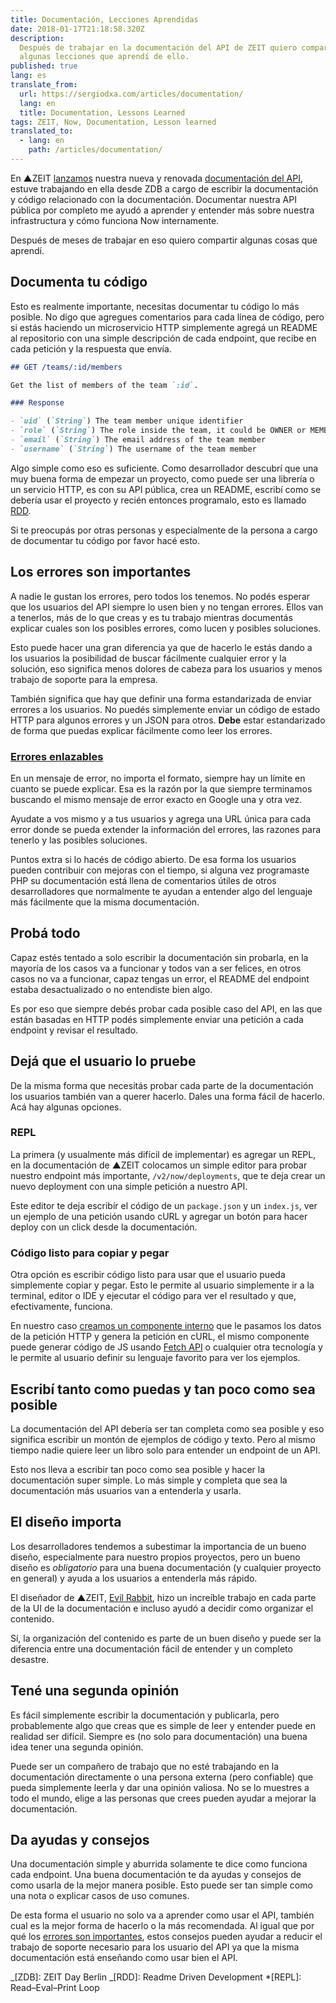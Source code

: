 ```yaml
---
title: Documentación, Lecciones Aprendidas
date: 2018-01-17T21:18:58.320Z
description:
  Después de trabajar en la documentación del API de ZEIT quiero compartir
  algunas lecciones que aprendí de ello.
published: true
lang: es
translate_from:
  url: https://sergiodxa.com/articles/documentation/
  lang: en
  title: Documentation, Lessons Learned
tags: ZEIT, Now, Documentation, Lesson learned
translated_to:
  - lang: en
    path: /articles/documentation/
---
```


En ▲ZEIT [lanzamos](https://zeit.co/blog/api-2) nuestra nueva y renovada
[documentación del API](https://zeit.co/api), estuve trabajando en ella desde
ZDB a cargo de escribir la documentación y código relacionado con la
documentación. Documentar nuestra API pública por completo me ayudó a aprender y
entender más sobre nuestra infrastructura y cómo funciona Now internamente.

Después de meses de trabajar en eso quiero compartir algunas cosas que aprendí.

## Documenta tu código

Esto es realmente importante, necesitas documentar tu código lo más posible. No
digo que agregues comentarios para cada línea de código, pero si estás haciendo
un microservicio HTTP simplemente agregá un README al repositorio con una simple
descripción de cada endpoint, que recibe en cada petición y la respuesta que
envía.

```markdown
## GET /teams/:id/members

Get the list of members of the team `:id`.

### Response

- `uid` (`String`) The team member unique identifier
- `role` (`String`) The role inside the team, it could be OWNER or MEMBER
- `email` (`String`) The email address of the team member
- `username` (`String`) The username of the team member
```

Algo simple como eso es suficiente. Como desarrollador descubrí que una muy
buena forma de empezar un proyecto, como puede ser una librería o un servicio
HTTP, es con su API pública, crea un README, escribí como se debería usar el
proyecto y recién entonces programalo, esto es llamado
[RDD](https://tom.preston-werner.com/2010/08/23/readme-driven-development.html).

Si te preocupás por otras personas y especialmente de la persona a cargo de
documentar tu código por favor hacé esto.

## Los errores son importantes

A nadie le gustan los errores, pero todos los tenemos. No podés esperar que los
usuarios del API siempre lo usen bien y no tengan errores. Ellos van a tenerlos,
más de lo que creas y es tu trabajo mientras documentás explicar cuales son los
posibles errores, como lucen y posibles soluciones.

Esto puede hacer una gran diferencia ya que de hacerlo le estás dando a los
usuarios la posibilidad de buscar fácilmente cualquier error y la solución, eso
significa menos dolores de cabeza para los usuarios y menos trabajo de soporte
para la empresa.

También significa que hay que definir una forma estandarizada de enviar errores
a los usuarios. No puedés simplemente enviar un código de estado HTTP para
algunos errores y un JSON para otros. **Debe** estar estandarizado de forma que
puedas explicar fácilmente como leer los errores.

### [Errores enlazables](https://rauchg.com/2016/addressable-errors)

En un mensaje de error, no importa el formato, siempre hay un límite en cuanto
se puede explicar. Esa es la razón por la que siempre terminamos buscando el
mismo mensaje de error exacto en Google una y otra vez.

Ayudate a vos mismo y a tus usuarios y agrega una URL única para cada error
donde se pueda extender la información del errores, las razones para tenerlo y
las posibles soluciones.

Puntos extra si lo hacés de código abierto. De esa forma los usuarios pueden
contribuir con mejoras con el tiempo, si alguna vez programaste PHP su
documentación está llena de comentarios útiles de otros desarrolladores que
normalmente te ayudan a entender algo del lenguaje más fácilmente que la misma
documentación.

## Probá todo

Capaz estés tentado a solo escribir la documentación sin probarla, en la mayoría
de los casos va a funcionar y todos van a ser felices, en otros casos no va a
funcionar, capaz tengas un error, el README del endpoint estaba desactualizado o
no entendiste bien algo.

Es por eso que siempre debés probar cada posible caso del API, en las que están
basadas en HTTP podés simplemente enviar una petición a cada endpoint y revisar
el resultado.

## Dejá que el usuario lo pruebe

De la misma forma que necesitás probar cada parte de la documentación los
usuarios también van a querer hacerlo. Dales una forma fácil de hacerlo. Acá hay
algunas opciones.

### REPL

La primera (y usualmente más difícil de implementar) es agregar un REPL, en la
documentación de ▲ZEIT colocamos un simple editor para probar nuestro endpoint
más importante, `/v2/now/deployments`, que te deja crear un nuevo deployment con
una simple petición a nuestro API.

Este editor te deja escribír el código de un `package.json` y un `index.js`, ver
un ejemplo de una petición usando cURL y agregar un botón para hacer deploy con
un click desde la documentación.

### Código listo para copiar y pegar

Otra opción es escribir código listo para usar que el usuario pueda simplemente
copiar y pegar. Esto le permite al usuario simplemente ir a la terminal, editor
o IDE y ejecutar el código para ver el resultado y que, efectivamente, funciona.

En nuestro caso
[creamos un componente interno](https://github.com/zeit/docs/blob/master/components/api/request.js)
que le pasamos los datos de la petición HTTP y genera la petición en cURL, el
mismo componente puede generar código de JS usando
[Fetch API](https://developer.mozilla.org/en-US/docs/Web/API/Fetch_API) o
cualquier otra tecnología y le permite al usuario definir su lenguaje favorito
para ver los ejemplos.

## Escribí tanto como puedas y tan poco como sea posible

La documentación del API debería ser tan completa como sea posible y eso
significa escribir un montón de ejemplos de código y texto. Pero al mismo tiempo
nadie quiere leer un libro solo para entender un endpoint de un API.

Esto nos lleva a escribir tan poco como sea posible y hacer la documentación
super simple. Lo más simple y completa que sea la documentación más usuarios van
a entenderla y usarla.

## El diseño importa

Los desarrolladores tendemos a subestimar la importancia de un bueno diseño,
especialmente para nuestro propios proyectos, pero un bueno diseño es
_obligatorio_ para una buena documentación (y cualquier proyecto en general) y
ayuda a los usuarios a entenderla más rápido.

El diseñador de ▲ZEIT, [Evil Rabbit](https://twitter.com/evilrabbit_), hizo un
increíble trabajo en cada parte de la UI de la documentación e incluso ayudó a
decidir como organizar el contenido.

Sí, la organización del contenido es parte de un buen diseño y puede ser la
diferencia entre una documentación fácil de entender y un completo desastre.

## Tené una segunda opinión

Es fácil simplemente escribir la documentación y publicarla, pero probablemente
algo que creas que es simple de leer y entender puede en realidad ser difícil.
Siempre es (no solo para documentación) una buena idea tener una segunda
opinión.

Puede ser un compañero de trabajo que no esté trabajando en la documentación
directamente o una persona externa (pero confiable) que pueda simplemente leerla
y dar una opinión valiosa. No se lo muestres a todo el mundo, elige a las
personas que crees pueden ayudar a mejorar la documentación.

## Da ayudas y consejos

Una documentación simple y aburrida solamente te dice como funciona cada
endpoint. Una buena documentación te da ayudas y consejos de como usarla de la
mejor manera posible. Esto puede ser tan simple como una nota o explicar casos
de uso comunes.

De esta forma el usuario no solo va a aprender como usar el API, también cual es
la mejor forma de hacerlo o la más recomendada. Al igual que por qué los
[errores son importantes](#los-errores-son-importantes), estos consejos pueden
ayudar a reducir el trabajo de soporte necesario para los usuario del API ya que
la misma documentación está enseñando como usar bien el API.

_[ZDB]: ZEIT Day Berlin _[RDD]: Readme Driven Development \*[REPL]:
Read–Eval–Print Loop
